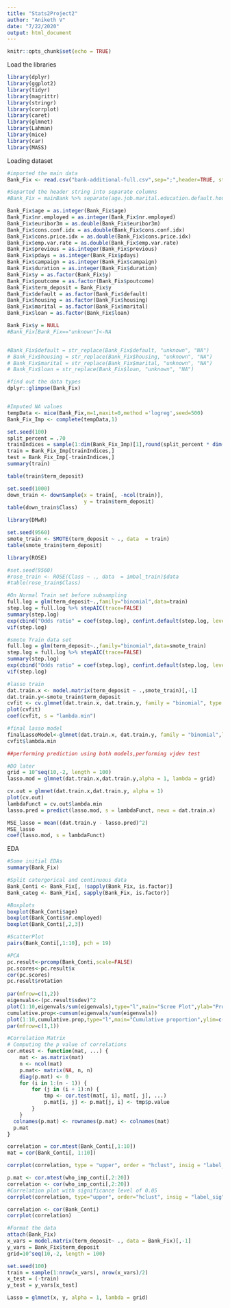 ```yaml
---
title: "Stats2Project2"
author: "Aniketh V"
date: "7/22/2020"
output: html_document
---
```


```r
knitr::opts_chunk$set(echo = TRUE)
```

Load the libraries
```r
library(dplyr)
library(ggplot2)
library(tidyr)
library(magrittr)
library(stringr)
library(corrplot)
library(caret)
library(glmnet)
library(Lahman)
library(mice)
library(car)
library(MASS)
```

Loading dataset
```r
#imported the main data
Bank_Fix <- read.csv("bank-additional-full.csv",sep=";",header=TRUE, strip.white = TRUE, na.strings = c("unknown"))

#Separted the header string into separate columns
#Bank_Fix = mainBank %>% separate(age.job.marital.education.default.housing.loan.contact.month.day_of_week.duration.campaign.pdays.previous.poutcome.emp.var.rate.cons.price.idx.cons.conf.idx.euribor3m.nr.employed.y, c("age", "job", "marital", "education", "default", "housing", "loan", "contact", "month", "day_of_week", "duration", "campaign", "pdays", "previous", "poutcome", "emp.var.rate", "cons.price.idx", "cons.conf.idx", "euribor3m", "nr.employed", "y"), ";", extra = "merge")

Bank_Fix$age = as.integer(Bank_Fix$age)
Bank_Fix$nr.employed = as.integer(Bank_Fix$nr.employed)
Bank_Fix$euribor3m = as.double(Bank_Fix$euribor3m)
Bank_Fix$cons.conf.idx = as.double(Bank_Fix$cons.conf.idx)
Bank_Fix$cons.price.idx = as.double(Bank_Fix$cons.price.idx)
Bank_Fix$emp.var.rate = as.double(Bank_Fix$emp.var.rate)
Bank_Fix$previous = as.integer(Bank_Fix$previous)
Bank_Fix$pdays = as.integer(Bank_Fix$pdays)
Bank_Fix$campaign = as.integer(Bank_Fix$campaign)
Bank_Fix$duration = as.integer(Bank_Fix$duration)
Bank_Fix$y = as.factor(Bank_Fix$y)
Bank_Fix$poutcome = as.factor(Bank_Fix$poutcome)
Bank_Fix$term_deposit = Bank_Fix$y
Bank_Fix$default = as.factor(Bank_Fix$default)
Bank_Fix$housing = as.factor(Bank_Fix$housing)
Bank_Fix$marital = as.factor(Bank_Fix$marital)
Bank_Fix$loan = as.factor(Bank_Fix$loan)

Bank_Fix$y = NULL
#Bank_Fix[Bank_Fix=="unknown"]<-NA


#Bank_Fix$default = str_replace(Bank_Fix$default, "unknown", "NA")
# Bank_Fix$housing = str_replace(Bank_Fix$housing, "unknown", "NA")
# Bank_Fix$marital = str_replace(Bank_Fix$marital, "unknown", "NA")
# Bank_Fix$loan = str_replace(Bank_Fix$loan, "unknown", "NA")

#find out the data types
dplyr::glimpse(Bank_Fix)


#Imputed NA values
tempData <- mice(Bank_Fix,m=1,maxit=0,method ='logreg',seed=500)
Bank_Fix_Imp <- complete(tempData,1)

```

```r
set.seed(100)
split_percent = .70
trainIndices = sample(1:dim(Bank_Fix_Imp)[1],round(split_percent * dim(Bank_Fix_Imp)[1]))
train = Bank_Fix_Imp[trainIndices,]
test = Bank_Fix_Imp[-trainIndices,]
summary(train)

table(train$term_deposit)

set.seed(1000)
down_train <- downSample(x = train[, -ncol(train)],
                         y = train$term_deposit)
table(down_train$Class)

library(DMwR)

set.seed(9560)
smote_train <- SMOTE(term_deposit ~ ., data  = train)                         
table(smote_train$term_deposit)

library(ROSE)

#set.seed(9560)
#rose_train <- ROSE(Class ~ ., data  = imbal_train)$data                         
#table(rose_train$Class)
```

```r
#On Normal Train set before subsampling
full.log = glm(term_deposit~.,family="binomial",data=train)
step.log = full.log %>% stepAIC(trace=FALSE)
summary(step.log)
exp(cbind("Odds ratio" = coef(step.log), confint.default(step.log, level = 0.95)))
vif(step.log)

#smote Train data set
full.log = glm(term_deposit~.,family="binomial",data=smote_train)
step.log = full.log %>% stepAIC(trace=FALSE)
summary(step.log)
exp(cbind("Odds ratio" = coef(step.log), confint.default(step.log, level = 0.95)))
vif(step.log)

#lasso train
dat.train.x <- model.matrix(term_deposit ~ .,smote_train)[,-1]
dat.train.y<-smote_train$term_deposit
cvfit <- cv.glmnet(dat.train.x, dat.train.y, family = "binomial", type.measure = "class", nlambda = 1000)
plot(cvfit)
coef(cvfit, s = "lambda.min")

#final lasso model
finalLassoModel<-glmnet(dat.train.x, dat.train.y, family = "binomial",lambda=cvfit$lambda.min)
cvfit$lambda.min

##performing prediction using both models,performing vjdev test

#DO later
grid = 10^seq(10,-2, length = 100)
lasso.mod = glmnet(dat.train.x,dat.train.y,alpha = 1, lambda = grid)

cv.out = glmnet(dat.train.x,dat.train.y, alpha = 1)
plot(cv.out)
lambdaFunct = cv.out$lambda.min
lasso.pred = predict(lasso.mod, s = lambdaFunct, newx = dat.train.x)

MSE_lasso = mean((dat.train.y - lasso.pred)^2)
MSE_lasso
coef(lasso.mod, s = lambdaFunct)
```


EDA
```r
#Some initial EDAs
summary(Bank_Fix)

#Split catergorical and continuous data
Bank_Conti <- Bank_Fix[, !sapply(Bank_Fix, is.factor)]
Bank_categ <- Bank_Fix[, sapply(Bank_Fix, is.factor)]

#Boxplots
boxplot(Bank_Conti$age)
boxplot(Bank_Conti$nr.employed)
boxplot(Bank_Conti[,2,3])

#ScatterPlot
pairs(Bank_Conti[,1:10], pch = 19)

#PCA
pc.result<-prcomp(Bank_Conti,scale=FALSE)
pc.scores<-pc.result$x
cor(pc.scores)
pc.result$rotation
 
par(mfrow=c(1,2))
eigenvals<-(pc.result$sdev)^2
plot(1:10,eigenvals/sum(eigenvals),type="l",main="Scree Plot",ylab="Prop. Var. Explained")
cumulative.prop<-cumsum(eigenvals/sum(eigenvals))
plot(1:10,cumulative.prop,type="l",main="Cumulative proportion",ylim=c(0,1))
par(mfrow=c(1,1))

#Correlation Matrix
# Computing the p value of correlations
cor.mtest <- function(mat, ...) {
    mat <- as.matrix(mat)
    n <- ncol(mat)
    p.mat<- matrix(NA, n, n)
    diag(p.mat) <- 0
    for (i in 1:(n - 1)) {
        for (j in (i + 1):n) {
            tmp <- cor.test(mat[, i], mat[, j], ...)
            p.mat[i, j] <- p.mat[j, i] <- tmp$p.value
        }
    }
  colnames(p.mat) <- rownames(p.mat) <- colnames(mat)
  p.mat
}

correlation = cor.mtest(Bank_Conti[,1:10])
mat = cor(Bank_Conti[, 1:10])

corrplot(correlation, type = "upper", order = "hclust", insig = "label_sig", p.mat = mat, sig.level = 0.05)

p.mat <- cor.mtest(who_imp_conti[,2:20])
correlation <- cor(who_imp_conti[,2:20])
#Correlation plot with significance level of 0.05
corrplot(correlation, type="upper", order="hclust", insig = "label_sig", p.mat = p.mat, sig.level = 0.05)

correlation <- cor(Bank_Conti)
corrplot(correlation)

#Format the data
attach(Bank_Fix)
x_vars = model.matrix(term_deposit~ ., data = Bank_Fix)[,-1]
y_vars = Bank_Fix$term_deposit
grid=10^seq(10,-2, length = 100)

set.seed(100)
train = sample(1:nrow(x_vars), nrow(x_vars)/2)
x_test = (-train)
y_test = y_vars[x_test]

Lasso = glmnet(x, y, alpha = 1, lambda = grid)

```
